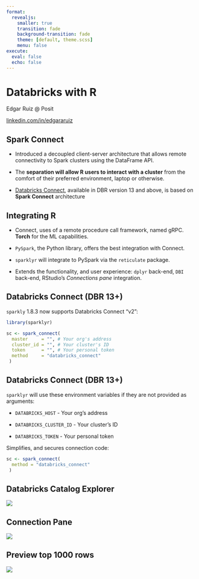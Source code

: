 ```yaml
---
format: 
  revealjs:
    smaller: true
    transition: fade
    background-transition: fade
    theme: [default, theme.scss]
    menu: false
execute: 
  eval: false
  echo: false
---
```


# Databricks with R {background-image="assets/title-slide-white.png"}

Edgar Ruiz @ Posit 

[linkedin.com/in/edgararuiz](https://www.linkedin.com/in/edgararuiz/)

## Spark Connect {background-image="assets/slide-frame.png"}

- Introduced a decoupled client-server architecture that allows remote
connectivity to Spark clusters using the DataFrame API. 

- The **separation will allow R users to interact with a cluster**
from the comfort of their preferred environment, laptop or otherwise.

- [Databricks
Connect](https://docs.databricks.com/dev-tools/databricks-connect.html),
available in DBR version 13 and above, is based on **Spark Connect** architecture

## Integrating R  {background-image="assets/slide-frame.png"}

- Connect, uses of a remote procedure call framework, named gRPC.  **Torch**
for the ML capabilities.

- `PySpark`, the Python library, offers the best integration with Connect.

- `sparklyr` will integrate to PySpark via the `reticulate` package.

- Extends the functionality, and user experience: `dplyr` back-end, `DBI` back-end,
RStudio's *Connections pane* integration.

## Databricks Connect (DBR 13+) {background-image="assets/slide-frame.png"}

`sparkly` 1.8.3 now supports Databricks Connect "v2":


```r
library(sparklyr)

sc <- spark_connect(
  master     = "", # Your org's address
  cluster_id = "", # Your cluster's ID
  token      = "", # Your personal token
  method     = "databricks_connect"
 )
```

## Databricks Connect (DBR 13+) {background-image="assets/slide-frame.png"}

`sparklyr` will use these environment variables if they are not
provided as arguments:

- `DATABRICKS_HOST` - Your org's address

- `DATABRICKS_CLUSTER_ID` - Your cluster's ID

- `DATABRICKS_TOKEN` - Your personal token

Simplifies, and secures connection code:

```r
sc <- spark_connect(
  method = "databricks_connect"
 )
```

## Databricks Catalog Explorer {background-image="assets/slide-frame.png"}

![](assets/catalog-explorer.png)


## Connection Pane {background-image="assets/slide-frame.png"}

![](assets/rstudio-connection.png)

## Preview top 1000 rows {background-image="assets/slide-frame.png"}

![](assets/preview.png)


